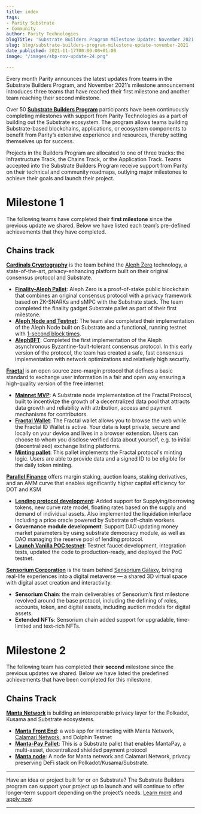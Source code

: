 ```yaml
---
title: index
tags:
- Parity Substrate
- Community
author: Parity Technologies
blogTitle: 'Substrate Builders Program Milestone Update: November 2021'
slug: blog/substrate-builders-program-milestone-update-november-2021
date_published: 2021-11-17T00:00:00+01:00
image: "/images/sbp-nov-update-24.png"

---
```

Every month Parity announces the latest updates from teams in the Substrate Builders Program, and November 2021’s milestone announcement introduces three teams that have reached their first milestone and another team reaching their second milestone.

Over 50 [**Substrate Builders Program**](https://substrate.io/ecosystem/substrate-builders-program/) participants have been continuously completing milestones with support from Parity Technologies as a part of building out the Substrate ecosystem. The program allows teams building Substrate-based blockchains, applications, or ecosystem components to benefit from Parity’s extensive experience and resources, thereby setting themselves up for success.

Projects in the Builders Program are allocated to one of three tracks: the Infrastructure Track, the Chains Track, or the Application Track. Teams accepted into the Substrate Builders Program receive support from Parity on their technical and community roadmaps, outlying major milestones to achieve their goals and launch their project.

# Milestone 1

The following teams have completed their **first milestone** since the previous update we shared. Below we have listed each team’s pre-defined achievements that they have completed.

## Chains track

[**Cardinals Cryptography**](https://cardinals.cc/) is the team behind the [Aleph Zero](https://alephzero.org/) technology, a state-of-the-art, privacy-enhancing platform built on their original consensus protocol and Substrate.

* [**Finality-Aleph Pallet**](https://github.com/Cardinal-Cryptography/aleph-node/tree/main/finality-aleph): Aleph Zero is a proof-of-stake public blockchain that combines an original consensus protocol with a privacy framework based on ZK-SNARKs and sMPC with the Substrate stack. The team completed the finality gadget Substrate pallet as part of their first milestone.
* [**Aleph Node and Testnet**](https://github.com/Cardinal-Cryptography/aleph-node/): The team also completed their implementation of the Aleph Node built on Substrate and a functional, running testnet with [1-second block times](https://azero.dev/#/explorer).
* [**AlephBFT**](https://github.com/Cardinal-Cryptography/alephbft): Completed the first implementation of the Aleph asynchronous Byzantine-fault-tolerant consensus protocol. In this early version of the protocol, the team has created a safe, fast consensus implementation with network optimizations and relatively high security.

[**Fractal**](https://protocol.fractal.id/) is an open source zero-margin protocol that defines a basic standard to exchange user information in a fair and open way ensuring a high-quality version of the free internet

* [**Mainnet MVP**](https://protocol.fractal.id/mainnet-launch): A Substrate node implementation of the Fractal Protocol, built to incentivize the growth of a decentralized data pool that attracts data growth and reliability with attribution, access and payment mechanisms for contributors.
* [**Fractal Wallet**](https://protocol.fractal.id/fractal-id-wallet): The Fractal wallet allows you to browse the web while the Fractal ID Wallet is active. Your data is kept private, secure and locally on your device and lives in a browser extension. Users can choose to whom you disclose verified data about yourself, e.g. to initial (decentralized) exchange listing platforms.
* [**Minting pallet**](https://github.com/trustfractal/protocol/tree/34ea14eac260a3b2af8fa8e3f7b4ce91c6f17e04/blockchain/pallets/minting): This pallet implements the Fractal protocol's minting logic. Users are able to provide data and a signed ID to be eligible for the daily token minting.

[**Parallel Finance**](https://parallel.fi/) offers margin staking, auction loans, staking derivatives, and an AMM curve that enables significantly higher capital efficiency for DOT and KSM

* [**Lending protocol development**](https://github.com/parallel-finance/parallel): Added support for Supplying/borrowing tokens, new curve rate model, floating rates based on the supply and demand of individual assets. Also implemented the liquidation interface including a price oracle powered by Substrate off-chain workers.
* **Governance module development**: Support DAO updating money market parameters by using substrate democracy module, as well as DAO managing the reserve pool of lending protocol.
* [**Launch Vanilla POC testnet**](https://docs.parallel.fi/a-guide-to-testnet/testnet-experience): Testnet faucet development, integration tests, updated the code to production-ready, and deployed the PoC testnet.

[**Sensorium Corporation**](https://sensoriumxr.com/) is the team behind [Sensorium Galaxy](https://sensoriumgalaxy.com/), bringing real-life experiences into a digital metaverse — a shared 3D virtual space with digital asset creation and interactivity.

* **Sensorium Chain**: the main deliverables of Sensorium’s first milestone revolved around the base protocol, including the defining of roles, accounts, token, and digital assets, including auction models for digital assets.
* **Extended NFTs**: Sensorium chain added support for upgradable, time-limited and text-rich NFTs.

# Milestone 2

The following team has completed their **second** milestone since the previous updates we shared. Below we have listed the predefined achievements that have been completed for this milestone.

## Chains Track

[**Manta Network**](https://manta.network/) is building an interoperable privacy layer for the Polkadot, Kusama and Substrate ecosystems.

* [**Manta Front End**](https://github.com/Manta-Network/manta-front-end): a web app for interacting with Manta Network, [Calamari Network](https://www.calamari.network/), and Dolphin Testnet
* [**Manta-Pay Pallet**](https://github.com/Manta-Network/pallet-manta-pay): This is a Substrate pallet that enables MantaPay, a multi-asset, decentralized shielded payment protocol
* [**Manta node**](https://github.com/Manta-Network/Manta/tree/manta): A node for Manta network and Calamari Network, privacy preserving DeFi stack on Polkadot/Kusama/Substrate.

***

Have an idea or project built for or on Substrate? The Substrate Builders program can support your project up to launch and will continue to offer longer-term support depending on the project’s needs. [Learn more](https://www.substrate.io/builders-program/) and [apply now](https://docs.google.com/forms/d/e/1FAIpQLSfEYJE3X0RQs3Kucqthe4D8zyUcV1yEvyIw98L2X9_78b4BVA/viewform).

***